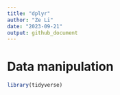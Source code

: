 ```yaml
---
title: "dplyr"
author: "Ze Li"
date: "2023-09-21"
output: github_document
---
```


# Data manipulation

```r
library(tidyverse)
```

